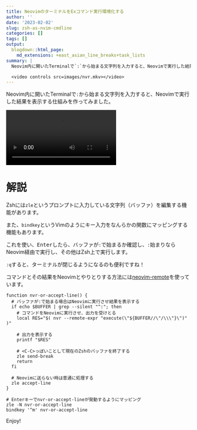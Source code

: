 ```yaml
---
title: NeovimのターミナルをExコマンド実行環境化する
author: ''
date: '2023-02-02'
slug: zsh-as-nvim-cmdline
categories: []
tags: []
output:
  blogdown::html_page:
    md_extensions: +east_asian_line_breaks+task_lists
summary: |
  Neovim内に開いたTerminalで`:`から始まる文字列を入力すると、Neovimで実行した結果を表示する仕組みを作ってみました。

  <video controls src=images/nvr.mkv></video>
---
```


Neovim内に開いたTerminalで`:`から始まる文字列を入力すると、Neovimで実行した結果を表示する仕組みを作ってみました。

<video controls src=images/nvr.mkv></video>

# 解説

Zshには`zle`というプロンプトに入力している文字列（バッファ）を編集する機能があります。

また、`bindkey`というVimのようにキー入力をなんらかの関数にマッピングする機能もあります。

これを使い、<kbd>Enter</kbd>したら、バッファが`:`で始まるか確認し、`:`始まりならNeovim経由で実行し、その他はZsh上で実行します。

`:q`すると、ターミナルが閉じるようになるのも便利ですね！

コマンドとその結果をNeovimとやりとりする方法には[neovim-remote](https://github.com/mhinz/neovim-remote)を使っています。

```
function nvr-or-accept-line() {
  # バッファが:で始まる場合はNeovimに実行させ結果を表示する
  if echo $BUFFER | grep --silent "^:"; then
    # コマンドをNeovimに実行させ、出力を受けとる
    local RES="$( nvr --remote-expr "execute(\"${BUFFER//\"/\\\"}\")" )"

    # 出力を表示する
    printf "$RES"

    # <C-C>っぽいことして現在のZshのバッファを終了する
    zle send-break
    return
  fi

  # Neovimに送らない時は普通に処理する
  zle accept-line
}

# Enterキーでnvr-or-accept-lineが発動するようにマッピング
zle -N nvr-or-accept-line
bindkey '^m' nvr-or-accept-line
```

Enjoy!
